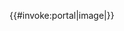 {{#invoke:portal|image|{{{1}}}}}<noinclude>
{{documentation}}
<!-- Categories go on the /doc subpage, and interwikis links go on Wikidata. -->
</noinclude>
